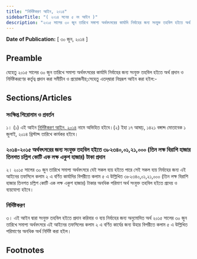 ```yaml
---
title: "নির্দিষ্টকরণ আইন, ২০১৪"
sidebarTitle: "( ২০১৪ সনের ৫ নং আইন )"
description: "২০১৫ সালের ৩০ জুন তারিখে সমাপ্য অর্থবৎসরের কার্যাদি নির্বাহের জন্য সংযু্ক্ত তহবিল হইতে অর্থ প্রদান ও নির্দিষ্টকরণের কর্তৃত্ব প্রদানের জন্য প্রণীত আইন"
---
```


**Date of Publication:** [ ৩০ জুন, ২০১৪ ]

## Preamble

যেহেতু ২০১৫ সালের ৩০ জুন তারিখে সমাপ্য অর্থবৎসরের কার্যাদি নির্বাহের জন্য সংযুক্ত তহবিল হইতে অর্থ প্রদান ও নির্দিষ্টকরণের কর্তৃত্ব প্রদান করা সমীচীন ও প্রয়োজনীয়;সেহেতু এতদ্‌দ্বারা নিম্নরূপ আইন করা হইল:-

## Sections/Articles

### সংক্ষিপ্ত শিরোনাম ও প্রবর্তন

১। (১) এই আইন [নির্দিষ্টকরণ আইন, ২০১৪](/act-1147.html "নির্দিষ্টকরণ  আইন, ২০১৪") নামে অভিহিত হইবে।(২) ইহা ১৭ আষাঢ়, ১৪২১ বঙ্গাব্দ মোতাবেক ১ জুলাই, ২০১৪ খ্রিস্টাব্দ তারিখে কার্যকর হইবে।

### ২০১৪-২০১৫ অর্থবৎসরের জন্য সংযুক্ত তহবিল হইতে ৩৮২৩৪০,০১,২১,০০০ (তিন লক্ষ বিরাশি হাজার তিনশত চল্লিশ কোটি এক লক্ষ একুশ হাজার) টাকা প্রদান

২। ২০১৫ সালের ৩০ জুন তারিখে সমাপ্য অর্থবৎসরে যেই সকল ব্যয় হইতে পারে সেই সকল ব্যয় নির্বাহের জন্য এই আইনের তফসিলে কলাম ২ এ বর্ণিত কার্যাদির বিপরীতে কলাম ৫ এ উল্লিখিত ৩৮২৩৪০,০১,২১,০০০ (তিন লক্ষ বিরাশি হাজার তিনশত চল্লিশ কোটি এক লক্ষ একুশ হাজার) টাকার অনধিক পরিমাণ অর্থ সংযুক্ত তহবিল হইতে প্রদেয় ও ব্যয়যোগ্য হইবে।

### নির্দিষ্টকরণ

৩। এই আইন দ্বারা সংযুক্ত তহবিল হইতে প্রদান করিবার ও ব্যয় নির্বাহের জন্য অনুমোদিত অর্থ ২০১৫ সালের ৩০ জুন তারিখে সমাপ্য অর্থবৎসরে এই আইনের তফসিলের কলাম ২ এ বর্ণিত কার্যের জন্য উহার বিপরীতে কলাম ৫ এ উল্লিখিত পরিমাণের অনধিক অর্থ নির্দিষ্ট করা হইল।

## Footnotes
